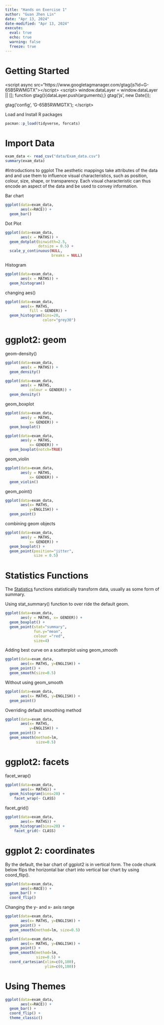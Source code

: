 ```yaml
---
title: "Hands on Exercise 1"
author: "Guan Jhen Lin"
date: "Apr 13, 2024"
date-modified: "Apr 13, 2024"
execute: 
  eval: true
  echo: true
  warning: false
  freeze: true
---
```


# Getting Started

<!-- Google tag (gtag.js) -->
\<script async src="https://www.googletagmanager.com/gtag/js?id=G-65B5RWMGTX"\>\</script\>
\<script\>
window.dataLayer = window.dataLayer \|\| \[\];
function gtag(){dataLayer.push(arguments);}
gtag('js', new Date());

gtag('config', 'G-65B5RWMGTX');
\</script\>

Load and Install R packages

```r
pacman::p_load(tidyverse, forcats)
```

# Import Data

```r
exam_data <- read_csv("data/Exam_data.csv")
summary(exam_data)
```

#Introductions to ggplot The aesthetic mappings take attributes of the data and and use them to influence visual characteristics, such as position, colour, size, shape, or transparency. Each visual characteristic can thus encode an aspect of the data and be used to convey information.

Bar chart

```r
ggplot(data=exam_data, 
       aes(x=RACE)) +
  geom_bar()
```

Dot Plot

```r
ggplot(data=exam_data, 
       aes(x = MATHS)) +
  geom_dotplot(binwidth=2.5,         
               dotsize = 0.5) +      
  scale_y_continuous(NULL,           
                     breaks = NULL)  
```

Histogram

```r
ggplot(data=exam_data, 
       aes(x = MATHS)) +
  geom_histogram()       
```

changing aes()

```r
ggplot(data=exam_data, 
       aes(x= MATHS, 
           fill = GENDER)) +
  geom_histogram(bins=20, 
                 color="grey30") 
```

# ggplot2: geom

geom-density()

```r
ggplot(data=exam_data, 
       aes(x = MATHS)) +
  geom_density()         
```

```r
ggplot(data=exam_data, 
       aes(x = MATHS, 
           colour = GENDER)) +
  geom_density()        
```

geom_boxplot

```r
ggplot(data=exam_data, 
       aes(y = MATHS,       
           x= GENDER)) +    
  geom_boxplot()  
```

```r
ggplot(data=exam_data, 
       aes(y = MATHS, 
           x= GENDER)) +
  geom_boxplot(notch=TRUE)
```

geom_violin

```r
ggplot(data=exam_data, 
       aes(y = MATHS, 
           x= GENDER)) +
  geom_violin()
```

geom_point()

```r
ggplot(data=exam_data, 
       aes(x= MATHS, 
           y=ENGLISH)) +
  geom_point()     
```

combining geom objects

```r
ggplot(data=exam_data, 
       aes(y = MATHS, 
           x= GENDER)) +
  geom_boxplot() +                    
  geom_point(position="jitter", 
             size = 0.5)        
```

# Statistics Functions

The [Statistics](https://ggplot2.tidyverse.org/reference/#stats) functions statistically transform data, usually as some form of summary.

Using stat_summary() function to over ride the default geom.

```r
ggplot(data=exam_data, 
       aes(y = MATHS, x= GENDER)) +
  geom_boxplot() +
  geom_point(stat="summary",        
             fun.y="mean",           
             colour ="red",          
             size=4)     
```

Adding best curve on a scatterplot using geom_smooth

```r
ggplot(data=exam_data, 
       aes(x= MATHS, y=ENGLISH)) +
  geom_point() +
  geom_smooth(size=0.5)
```

Without using geom_smooth

```r
ggplot(data=exam_data, 
       aes(x= MATHS, y=ENGLISH)) +
  geom_point()
```

Overriding default smoothing method

```r
ggplot(data=exam_data, 
       aes(x= MATHS, 
           y=ENGLISH)) +
  geom_point() +
  geom_smooth(method=lm, 
              size=0.5)
```

# ggplot2: facets

facet_wrap()

```r
ggplot(data=exam_data, 
       aes(x= MATHS)) +
  geom_histogram(bins=20) +
    facet_wrap(~ CLASS)
```

facet_grid()

```r
ggplot(data=exam_data, 
       aes(x= MATHS)) +
  geom_histogram(bins=20) +
    facet_grid(~ CLASS)
```

# ggplot 2: coordinates

By the default, the bar chart of ggplot2 is in vertical form. The code chunk below flips the horizontal bar chart into vertical bar chart by using coord_flip().

```r
ggplot(data=exam_data, 
       aes(x=RACE)) +
  geom_bar() +
  coord_flip()
```

Changing the y- and x- axis range

```r
ggplot(data=exam_data, 
       aes(x= MATHS, y=ENGLISH)) +
  geom_point() +
  geom_smooth(method=lm, size=0.5)
```

```r
ggplot(data=exam_data, 
       aes(x= MATHS, y=ENGLISH)) +
  geom_point() +
  geom_smooth(method=lm, 
              size=0.5) +  
  coord_cartesian(xlim=c(0,100),
                  ylim=c(0,100))
```

# Using Themes

```r
ggplot(data=exam_data, 
       aes(x=RACE)) +
  geom_bar() +
  coord_flip() +
  theme_classic()
```
